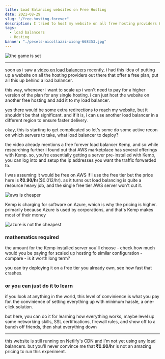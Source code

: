 ```yaml
---
title: Load Balancing websites on Free Hosting
date: 2021-08-29
slug: "/free-hosting-forever"
description: I tried to host my website on all free hosting providers & load balance amongst them
tags:
  - load balancers
  - Hosting
banner: "./pexels-nicollazzi-xiong-668353.jpg"
---
```


![the game is set](./pexels-nicollazzi-xiong-668353.jpg)

---

soon as i saw a [video on load balancers](https://youtu.be/LlbTSfc4biw) recently, i had this idea of putting up a website on all the hosting providers out there that offer a free plan, put all this up behind a load balancer. 

this way, whenever i want to scale up i won't need to pay for a higher version of the plan for any single hosting. i can just host the website on another free hosting and add it to my load balancer.

yes there would be some extra redirections to reach my website, but it shouldn't be that significant. and if it is, i can use another load balancer in a different region to ensure faster delivery. 

okay, this is starting to get complicated so let's some do some active recon on which servers to take, what load balancer to deploy?

the video already mentions a free forever load balancer Kemp, and so while researching further i found out that AWS marketplace has several offerings with Kemp. so, you're essentially getting a server pre-installed with Kemp, you can log into and setup the ip addresses you want the traffic forwarded to.

I was assuming it would be free on AWS if I use the free tier but the price here is **₹0.90/hr**($0.012/hr). as it turns out load balancing is quite a resource heavy job, and the single free tier AWS server won't cut it.

![aws is cheaper](./awspricing.png)

Kemp is charging for software on Azure, which is why the pricing is higher. primarily because Azure is used by corporations, and that's Kemp makes most of their money

![azure is not the cheapest](./azurepricing.png)

### mathematics required
the amount for the Kemp installed server you'll choose - check how much would you be paying for scaled up hosting fo similar configuration - compare - is it worth long term?

you can try deploying it on a free tier you already own, see how fast that crashes.

### or you can just do it to learn
if you look at anything in the world, this level of convinience is what you pay for. the convinience of setting everything up with minimum hassle, a one-click solution. 

but here, you can do it for learning how everything works, maybe level up some networking skills, SSL certifications, firewall rules, and show off to a bunch off friends, then shut everything down

---

this website is still running on Netlify's CDN and i'm not yet using any load balancers. but you'll never convince me that **₹0.90/hr** is not an amazing pricing to run this experiment.